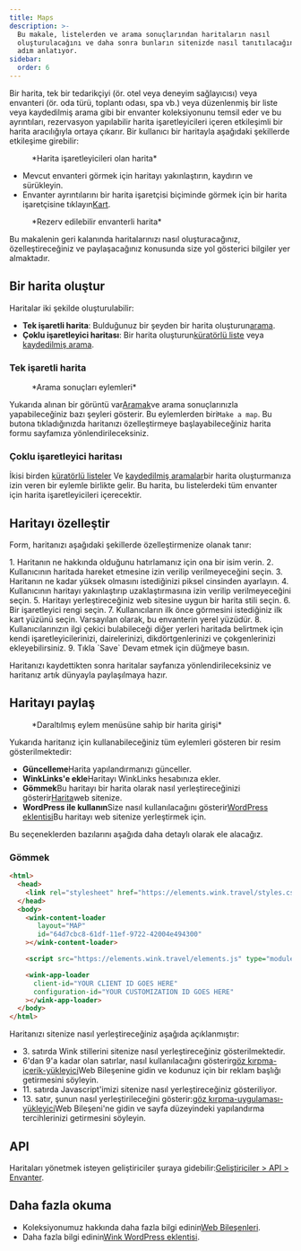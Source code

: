```yaml
---
title: Maps
description: >-
  Bu makale, listelerden ve arama sonuçlarından haritaların nasıl
  oluşturulacağını ve daha sonra bunların sitenizde nasıl tanıtılacağını adım
  adım anlatıyor.
sidebar:
  order: 6
---
```


Bir harita, tek bir tedarikçiyi (ör. otel veya deneyim sağlayıcısı) veya envanteri (ör. oda türü, toplantı odası, spa vb.) veya düzenlenmiş bir liste veya kaydedilmiş arama gibi bir envanter koleksiyonunu temsil eder ve bu ayrıntıları, rezervasyon yapılabilir harita işaretleyicileri içeren etkileşimli bir harita aracılığıyla ortaya çıkarır.
Bir kullanıcı bir haritayla aşağıdaki şekillerde etkileşime girebilir:

<figure>
  <CloudinaryImage width="700" height="393" resize="scale" quality="best" alt="İşaretli harita" src="academy/map-example" errorImage="noimage_opaque_nyrtl0.png" />

  <figcaption>*Harita işaretleyicileri olan harita*</figcaption>
</figure>


* Mevcut envanteri görmek için haritayı yakınlaştırın, kaydırın ve sürükleyin.
* Envanter ayrıntılarını bir harita işaretçisi biçiminde görmek için bir harita işaretçisine tıklayın[Kart](/studio/cards).

<figure>
  <CloudinaryImage width="700" height="568" resize="scale" quality="best" alt="Kart açıkken harita" src="academy/map-example-card" errorImage="noimage_opaque_nyrtl0.png" />

  <figcaption>*Rezerv edilebilir envanterli harita*</figcaption>
</figure>


Bu makalenin geri kalanında haritalarınızı nasıl oluşturacağınız, özelleştireceğiniz ve paylaşacağınız konusunda size yol gösterici bilgiler yer almaktadır.

## Bir harita oluştur

Haritalar iki şekilde oluşturulabilir:

* **Tek işaretli harita**: Bulduğunuz bir şeyden bir harita oluşturun[arama](/studio/search).
* **Çoklu işaretleyici haritası**: Bir harita oluşturun[küratörlü liste](/studio/curated-lists) veya [kaydedilmiş arama](/studio/saved-searches).

### Tek işaretli harita

<figure>
  <CloudinaryImage width="350" height="238" resize="scale" quality="best" alt="Eylemler" src="academy/inventory-actions" errorImage="noimage_opaque_nyrtl0.png" />

  <figcaption>*Arama sonuçları eylemleri*</figcaption>
</figure>


Yukarıda alınan bir görüntü var[Aramak](/studio/search)ve arama sonuçlarınızla yapabileceğiniz bazı şeyleri gösterir. Bu eylemlerden biri`Make a map`.
Bu butona tıkladığınızda haritanızı özelleştirmeye başlayabileceğiniz harita formu sayfamıza yönlendirileceksiniz.

### Çoklu işaretleyici haritası

İkisi birden [küratörlü listeler](/studio/curated-lists#list-actions) Ve [kaydedilmiş aramalar](/studio/saved-searches#list-actions)bir harita oluşturmanıza izin veren bir eylemle birlikte gelir. Bu harita, bu listelerdeki tüm envanter için harita işaretleyicileri içerecektir.

## Haritayı özelleştir

Form, haritanızı aşağıdaki şekillerde özelleştirmenize olanak tanır:

<Steps>
  1. Haritanın ne hakkında olduğunu hatırlamanız için ona bir isim verin.
  2. Kullanıcının haritada hareket etmesine izin verilip verilmeyeceğini seçin.
  3. Haritanın ne kadar yüksek olmasını istediğinizi piksel cinsinden ayarlayın.
  4. Kullanıcının haritayı yakınlaştırıp uzaklaştırmasına izin verilip verilmeyeceğini seçin.
  5. Haritayı yerleştireceğiniz web sitesine uygun bir harita stili seçin.
  6. Bir işaretleyici rengi seçin.
  7. Kullanıcıların ilk önce görmesini istediğiniz ilk kart yüzünü seçin. Varsayılan olarak, bu envanterin yerel yüzüdür.
  8. Kullanıcılarınızın ilgi çekici bulabileceği diğer yerleri haritada belirtmek için kendi işaretleyicilerinizi, dairelerinizi, dikdörtgenlerinizi ve çokgenlerinizi ekleyebilirsiniz.
  9. Tıkla `Save` Devam etmek için düğmeye basın.
</Steps>


Haritanızı kaydettikten sonra haritalar sayfanıza yönlendirileceksiniz ve haritanız artık dünyayla paylaşılmaya hazır.

## Haritayı paylaş

<figure>
  <CloudinaryImage width="350" height="946" resize="scale" quality="best" alt="Harita" src="academy/map" errorImage="noimage_opaque_nyrtl0.png" />

  <figcaption>*Daraltılmış eylem menüsüne sahip bir harita girişi*</figcaption>
</figure>


Yukarıda haritanız için kullanabileceğiniz tüm eylemleri gösteren bir resim gösterilmektedir:

* **Güncelleme**Harita yapılandırmanızı günceller.
* **WinkLinks'e ekle**Haritayı WinkLinks hesabınıza ekler.
* **Gömmek**Bu haritayı bir harita olarak nasıl yerleştireceğinizi gösterir[Harita](/developers/web-components/#content-loader)web sitenize.
* **WordPress ile kullanın**Size nasıl kullanılacağını gösterir[WordPress eklentisi](/developers/wordpress)Bu haritayı web sitenize yerleştirmek için.

Bu seçeneklerden bazılarını aşağıda daha detaylı olarak ele alacağız.

### Gömmek

```html {3, 6-9, 11, 13-16}
<html>
  <head>
    <link rel="stylesheet" href="https://elements.wink.travel/styles.css"></link>
  </head>
  <body>
    <wink-content-loader
       layout="MAP"
       id="64d7cbc8-61df-11ef-9722-42004e494300"
    ></wink-content-loader>

    <script src="https://elements.wink.travel/elements.js" type="module" defer></script>

    <wink-app-loader
      client-id="YOUR CLIENT ID GOES HERE"
      configuration-id="YOUR CUSTOMIZATION ID GOES HERE"
    ></wink-app-loader>
  </body>
</html>
```

Haritanızı sitenize nasıl yerleştireceğiniz aşağıda açıklanmıştır:

* 3\. satırda Wink stillerini sitenize nasıl yerleştireceğiniz gösterilmektedir.
* 6'dan 9'a kadar olan satırlar, nasıl kullanılacağını gösterir[göz kırpma-içerik-yükleyici](/developers/web-components/#content-loader)Web Bileşenine gidin ve kodunuz için bir reklam başlığı getirmesini söyleyin.
* 11\. satırda Javascript'imizi sitenize nasıl yerleştireceğiniz gösteriliyor.
* 13\. satır, şunun nasıl yerleştirileceğini gösterir:[göz kırpma-uygulaması-yükleyici](/developers/web-components/#application-loader)Web Bileşeni'ne gidin ve sayfa düzeyindeki yapılandırma tercihlerinizi getirmesini söyleyin.

## API

Haritaları yönetmek isteyen geliştiriciler şuraya gidebilir:[Geliştiriciler > API > Envanter](/developers/apis/#inventory-api).

## Daha fazla okuma

* Koleksiyonumuz hakkında daha fazla bilgi edinin[Web Bileşenleri](/developers/web-components).
* Daha fazla bilgi edinin[Wink WordPress eklentisi](/developers/wordpress).

